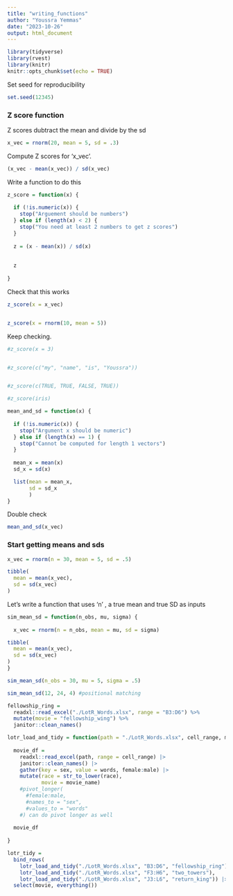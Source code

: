 ```yaml
---
title: "writing_functions"
author: "Youssra Yemmas"
date: "2023-10-26"
output: html_document
---
```


```r
library(tidyverse)
library(rvest)
library(knitr)
knitr::opts_chunk$set(echo = TRUE)

```

Set seed for reproducibility
```r
set.seed(12345)

```

### Z score function

Z scores dubtract the mean and divide by the sd
```r
x_vec = rnorm(20, mean = 5, sd = .3)
```

Compute Z scores for 'x_vec'.

```r
(x_vec - mean(x_vec)) / sd(x_vec)
```


Write a function to do this

```r
z_score = function(x) {
  
  if (!is.numeric(x)) {
    stop("Arguement should be numbers")
  } else if (length(x) < 2) {
    stop("You need at least 2 numbers to get z scores")
  }
  
  z = (x - mean(x)) / sd(x)
  
  
  z
  
}
```

Check that this works

```r
z_score(x = x_vec)


z_score(x = rnorm(10, mean = 5))
```

Keep checking.

```r
#z_score(x = 3)


#z_score(c("my", "name", "is", "Youssra"))


#z_score(c(TRUE, TRUE, FALSE, TRUE))

#z_score(iris)
```

```r
mean_and_sd = function(x) {
  
  if (!is.numeric(x)) {
    stop("Argument x should be numeric")
  } else if (length(x) == 1) {
    stop("Cannot be computed for length 1 vectors")
  }
  
  mean_x = mean(x)
  sd_x = sd(x)

  list(mean = mean_x, 
       sd = sd_x
       )
}

```

Double check
```r
mean_and_sd(x_vec)
```

### Start getting means and sds
```r

x_vec = rnorm(n = 30, mean = 5, sd = .5)

tibble(
  mean = mean(x_vec),
  sd = sd(x_vec)
)
```

Let's write a function that uses 'n' , a true mean and true SD as inputs

```r
sim_mean_sd = function(n_obs, mu, sigma) {
  
  x_vec = rnorm(n = n_obs, mean = mu, sd = sigma)

tibble(
  mean = mean(x_vec),
  sd = sd(x_vec)
)
}

sim_mean_sd(n_obs = 30, mu = 5, sigma = .5)

sim_mean_sd(12, 24, 4) #positional matching 
```

```r
fellowship_ring =
  readxl::read_excel("./LotR_Words.xlsx", range = "B3:D6") %>% 
  mutate(movie = "fellowship_wing") %>% 
  janitor::clean_names()

lotr_load_and_tidy = function(path = "./LotR_Words.xlsx", cell_range, movie_name) {
  
  movie_df = 
    readxl::read_excel(path, range = cell_range) |>
    janitor::clean_names() |>
    gather(key = sex, value = words, female:male) |>
    mutate(race = str_to_lower(race),
           movie = movie_name) 
    #pivot_longer(
      #female:male,
      #names_to = "sex",
      #values_to = "words"
    #) can do pivot longer as well 
  
  movie_df
  
}

lotr_tidy = 
  bind_rows(
    lotr_load_and_tidy("./LotR_Words.xlsx", "B3:D6", "fellowship_ring"),
    lotr_load_and_tidy("./LotR_Words.xlsx", "F3:H6", "two_towers"),
    lotr_load_and_tidy("./LotR_Words.xlsx", "J3:L6", "return_king")) |>
  select(movie, everything()) 
```

